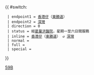 {{ #switch: {{{format|}}}
  | endpoint1 = [[香港仔]]（[[東勝道]]）
  | endpoint2 = [[深灣公共運輸交匯處|深灣]]
  | direction = 0
  | status = 經[[葛量洪醫院]]，星期一至六日間服務
  | inline = [[香港仔]]（[[東勝道]]） ↺ [[深灣公共運輸交匯處|深灣]]
  | normal =
  | full =
  | special = 
}}<noinclude>[[Category:港島專線小巴路線模板|59B]]</noinclude>